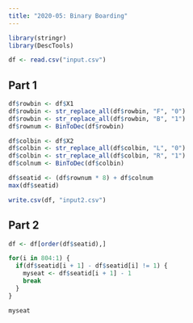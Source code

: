 ```yaml
---
title: "2020-05: Binary Boarding"
---
```


```r
library(stringr)
library(DescTools)

df <- read.csv("input.csv")
```

## Part 1

```r
df$rowbin <- df$X1
df$rowbin <- str_replace_all(df$rowbin, "F", "0")
df$rowbin <- str_replace_all(df$rowbin, "B", "1")
df$rownum <- BinToDec(df$rowbin)

df$colbin <- df$X2
df$colbin <- str_replace_all(df$colbin, "L", "0")
df$colbin <- str_replace_all(df$colbin, "R", "1")
df$colnum <- BinToDec(df$colbin)
```

```r
df$seatid <- (df$rownum * 8) + df$colnum
max(df$seatid)

write.csv(df, "input2.csv")
```

## Part 2

```r
df <- df[order(df$seatid),]
```

```r
for(i in 804:1) {
  if(df$seatid[i + 1] - df$seatid[i] != 1) {
    myseat <- df$seatid[i + 1] - 1
    break
  }
}

myseat
```
